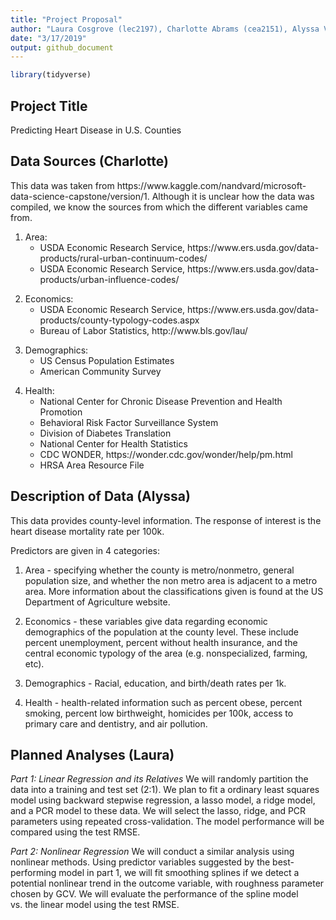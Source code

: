 ```yaml
---
title: "Project Proposal"
author: "Laura Cosgrove (lec2197), Charlotte Abrams (cea2151), Alyssa Vanderbeek (amv2187)"
date: "3/17/2019"
output: github_document
---
```


```r
library(tidyverse)
```

## Project Title
Predicting Heart Disease in U.S. Counties

## Data Sources (Charlotte)
This data was taken from https://www.kaggle.com/nandvard/microsoft-data-science-capstone/version/1. Although it is unclear how the data was compiled, we know the sources from which the different variables came from.

(1) Area:
    - USDA Economic Research Service, https://www.ers.usda.gov/data-products/rural-urban-continuum-codes/ 
    - USDA Economic Research Service, https://www.ers.usda.gov/data-products/urban-influence-codes/
    
\s
  
(2) Economics:
    - USDA Economic Research Service, https://www.ers.usda.gov/data-products/county-typology-codes.aspx
    - Bureau of Labor Statistics, http://www.bls.gov/lau/
    
\s
    
(3) Demographics:
    - US Census Population Estimates
    - American Community Survey
    
\s
  
(4) Health:
    - National Center for Chronic Disease Prevention and Health Promotion
    - Behavioral Risk Factor Surveillance System
    - Division of Diabetes Translation
    - National Center for Health Statistics
    - CDC WONDER, https://wonder.cdc.gov/wonder/help/pm.html
    - HRSA Area Resource File

## Description of Data (Alyssa)

This data provides county-level information. The response of interest is the heart disease mortality rate per 100k. 

Predictors are given in 4 categories:

(1) Area - specifying whether the county is metro/nonmetro, general population size, and whether the non metro area is adjacent to a metro area. More information about the classifications given is found at the US Department of Agriculture website.

(2) Economics - these variables give data regarding economic demographics of the population at the county level. These include percent unemployment, percent without health insurance, and the central economic typology of the area (e.g. nonspecialized, farming, etc).

(3) Demographics - Racial, education, and birth/death rates per 1k.

(4) Health - health-related information such as percent obese, percent smoking, percent low birthweight, homicides per 100k, access to primary care and dentistry, and air pollution. 

## Planned Analyses (Laura)

_Part 1: Linear Regression and its Relatives_
We will randomly partition the data into a training and test set (2:1). We plan to fit a ordinary least squares model using backward stepwise regression, a lasso model, a ridge model, and a PCR model to these data. We will select the lasso, ridge, and PCR parameters using repeated cross-validation. The model performance will be compared using the test RMSE.

_Part 2: Nonlinear Regression_
We will conduct a similar analysis using nonlinear methods. Using predictor variables suggested by the best-performing model in part 1, we will fit smoothing splines if we detect a potential nonlinear trend in the outcome variable, with roughness parameter chosen by GCV. We will evaluate the performance of the spline model vs. the linear model using the test RMSE.
